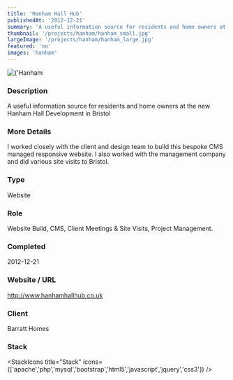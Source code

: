 ```yaml
---
title: 'Hanham Hall Hub'
publishedAt: '2012-12-21'
summary: 'A useful information source for residents and home owners at the new Hanham Hall Development in Bristol'
thumbnail: '/projects/hanham/hanham_small.jpg'
largeImage: '/projects/hanham/hanham_large.jpg'
featured: 'no'
images: 'hanham'
---
```


<div className="relative w-full h-[400px] sm:h-[600px] md:h-[760px] lg:h-[920px]">
  <Image
    alt={'Hanham Hall Hub'}
    src={'/projects/hanham/hanham.jpg'}
    sizes="(max-width: 640px) 100%, 100%"
    fill={true}
    priority
    style={{
      objectFit: 'contain'
    }}
  />
</div>

### Description

A useful information source for residents and home owners at the new Hanham Hall Development in Bristol

### More Details

I worked closely with the client and design team to build this bespoke CMS managed responsive website. I also worked with the management company and did various site visits to Bristol.

### Type

Website

### Role

Website Build, CMS, Client Meetings & Site Visits, Project Management.

### Completed
2012-12-21

### Website / URL
http://www.hanhamhallhub.co.uk

### Client
Barratt Homes

### Stack

<StackIcons
  title="Stack"
  icons={['apache','php','mysql','bootstrap','html5','javascript','jquery','css3']}
  />
